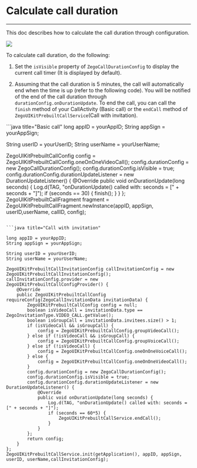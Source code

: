 # Calculate call duration

- - -

This doc describes how to calculate the call duration through configuration.


<Frame width="200" height="auto" caption=""><img src="https://storage.zego.im/sdk-doc/Pics/ZegoUIKit/Flutter/call/call_duration.jpeg" /></Frame> 

To calculate call duration, do the following:

1. Set the `isVisible` property of `ZegoCallDurationConfig` to display the current call timer (It is displayed by default).


2. Assuming that the call duration is 5 minutes, the call will automatically end when the time is up (refer to the following code). You will be notified of the end of the call duration through `durationConfig.onDurationUpdate`. To end the call, you can call the `finish` method of your CallActivity (Basic call) or the `endCall` method of `ZegoUIKitPrebuiltCallService`(Call with invitation).


<CodeGroup>
```java title="Basic call"
long appID = yourAppID;
String appSign = yourAppSign;

String userID = yourUserID;
String userName = yourUserName;

ZegoUIKitPrebuiltCallConfig config = ZegoUIKitPrebuiltCallConfig.oneOnOneVideoCall();
config.durationConfig = new ZegoCallDurationConfig();
config.durationConfig.isVisible = true;
config.durationConfig.durationUpdateListener = new DurationUpdateListener() {
    @Override
    public void onDurationUpdate(long seconds) {
        Log.d(TAG, "onDurationUpdate() called with: seconds = [" + seconds + "]");
        if (seconds == 30) {
            finish();
        }
    }
};
ZegoUIKitPrebuiltCallFragment fragment = ZegoUIKitPrebuiltCallFragment.newInstance(appID, appSign, userID,userName, callID, config);
```

```java title="Call with invitation"

long appID = yourAppID;
String appSign = yourAppSign;

String userID = yourUserID;
String userName = yourUserName;

ZegoUIKitPrebuiltCallInvitationConfig callInvitationConfig = new ZegoUIKitPrebuiltCallInvitationConfig();
callInvitationConfig.provider = new ZegoUIKitPrebuiltCallConfigProvider() {
    @Override
    public ZegoUIKitPrebuiltCallConfig requireConfig(ZegoCallInvitationData invitationData) {
        ZegoUIKitPrebuiltCallConfig config = null;
        boolean isVideoCall = invitationData.type == ZegoInvitationType.VIDEO_CALL.getValue();
        boolean isGroupCall = invitationData.invitees.size() > 1;
        if (isVideoCall && isGroupCall) {
            config = ZegoUIKitPrebuiltCallConfig.groupVideoCall();
        } else if (!isVideoCall && isGroupCall) {
            config = ZegoUIKitPrebuiltCallConfig.groupVoiceCall();
        } else if (!isVideoCall) {
            config = ZegoUIKitPrebuiltCallConfig.oneOnOneVoiceCall();
        } else {
            config = ZegoUIKitPrebuiltCallConfig.oneOnOneVideoCall();
        }
        config.durationConfig = new ZegoCallDurationConfig();
        config.durationConfig.isVisible = true;
        config.durationConfig.durationUpdateListener = new DurationUpdateListener() {
            @Override
            public void onDurationUpdate(long seconds) {
                Log.d(TAG, "onDurationUpdate() called with: seconds = [" + seconds + "]");
                if (seconds == 60*5) {
                    ZegoUIKitPrebuiltCallService.endCall();
                }
            }
        };
        return config;
    }
};
ZegoUIKitPrebuiltCallService.init(getApplication(), appID, appSign, userID, userName,callInvitationConfig);
```
</CodeGroup>